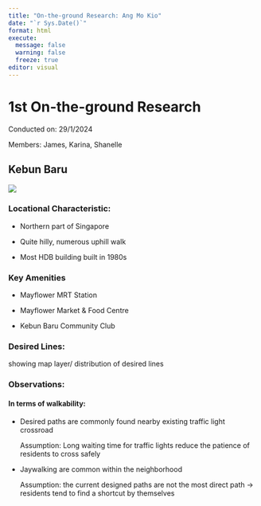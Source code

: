```yaml
---
title: "On-the-ground Research: Ang Mo Kio"
date: "`r Sys.Date()`"
format: html
execute: 
  message: false
  warning: false
  freeze: true
editor: visual
---
```


# 1st On-the-ground Research

Conducted on: 29/1/2024

Members: James, Karina, Shanelle

## Kebun Baru

![](images/clipboard-94001109.png)

### Locational Characteristic: 

-   Northern part of Singapore 

-   Quite hilly, numerous uphill walk 

-   Most HDB building built in 1980s

### Key Amenities 

-   Mayflower MRT Station 

-   Mayflower Market & Food Centre 

-   Kebun Baru Community Club

### Desired Lines:

showing map layer/ distribution of desired lines

### Observations: 

#### In terms of walkability: 

-   Desired paths are commonly found nearby existing traffic light crossroad

    Assumption: Long waiting time for traffic lights reduce the patience of residents to cross safely

-   Jaywalking are common within the neighborhood

    Assumption: the current designed paths are not the most direct path → residents tend to find a shortcut by themselves
